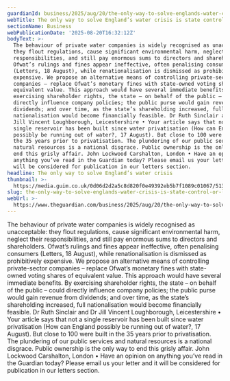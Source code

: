 ```yaml
---
guardianId: business/2025/aug/20/the-only-way-to-solve-englands-water-crisis
webTitle: The only way to solve England’s water crisis is state control | Letters
sectionName: Business
webPublicationDate: '2025-08-20T16:32:12Z'
bodyText: >-
  The behaviour of private water companies is widely recognised as unacceptable:
  they flout regulations, cause significant environmental harm, neglect their
  responsibilities, and still pay enormous sums to directors and shareholders.
  Ofwat’s rulings and fines appear ineffective, often penalising consumers
  (Letters, 18 August), while renationalisation is dismissed as prohibitively
  expensive. We propose an alternative means of controlling private-sector
  companies – replace Ofwat’s monetary fines with state-owned voting shares of
  equivalent value. This approach would have several immediate benefits. By
  exercising shareholder rights, the state – on behalf of the public – could
  directly influence company policies; the public purse would gain revenue from
  dividends; and over time, as the state’s shareholding increased, full
  nationalisation would become financially feasible. Dr Ruth Sinclair and Dr
  Jill Vincent Loughborough, Leicestershire • Your article says that not a
  single reservoir has been built since water privatisation (How can England
  possibly be running out of water?, 17 August). But close to 100 were built in
  the 35 years prior to privatisation. The plundering of our public services and
  natural resources is a national disgrace. Public ownership is the only way to
  end this grisly affair. John Lockwood Carshalton, London • Have an opinion on
  anything you’ve read in the Guardian today? Please email us your letter and it
  will be considered for publication in our letters section.
headline: The only way to solve England’s water crisis
thumbnail: >-
  https://media.guim.co.uk/0d06d2d2a5c8d820f0e49392eb5b7f1089c01067/513_0_3229_2583/500.jpg
slug: the-only-way-to-solve-englands-water-crisis-is-state-control-or-letters
webUrl: >-
  https://www.theguardian.com/business/2025/aug/20/the-only-way-to-solve-englands-water-crisis
---
```

The behaviour of private water companies is widely recognised as unacceptable: they flout regulations, cause significant environmental harm, neglect their responsibilities, and still pay enormous sums to directors and shareholders. Ofwat’s rulings and fines appear ineffective, often penalising consumers (Letters, 18 August), while renationalisation is dismissed as prohibitively expensive. We propose an alternative means of controlling private-sector companies – replace Ofwat’s monetary fines with state-owned voting shares of equivalent value. This approach would have several immediate benefits. By exercising shareholder rights, the state – on behalf of the public – could directly influence company policies; the public purse would gain revenue from dividends; and over time, as the state’s shareholding increased, full nationalisation would become financially feasible. Dr Ruth Sinclair and Dr Jill Vincent Loughborough, Leicestershire • Your article says that not a single reservoir has been built since water privatisation (How can England possibly be running out of water?, 17 August). But close to 100 were built in the 35 years prior to privatisation. The plundering of our public services and natural resources is a national disgrace. Public ownership is the only way to end this grisly affair. John Lockwood Carshalton, London • Have an opinion on anything you’ve read in the Guardian today? Please email us your letter and it will be considered for publication in our letters section.
